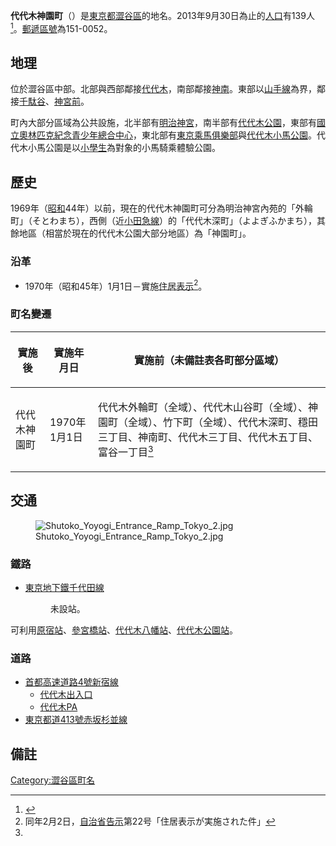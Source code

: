 {{Pathnav|日本|東京都|澀谷區|frame=1}}
{{Infobox Settlement
|official_name = 代代木神園町
|native_name =
|settlement_type = [[町|町]]
|image_skyline = Yoyogi Park 1.JPG
|imagesize = 240px
|image_caption = [[代代木公園|代代木公園]]
|image_flag =
|image_seal =
| image_map =
| map_caption =
|subdivision_type = [[國家|國家]]
|subdivision_name = [[File:Flag_of_Japan.svg|border]] [[日本|日本]]
|subdivision_type1 = [[都道府縣|都道府縣]]
|subdivision_name1 = [[File:Flag_of_Tokyo_Prefecture.svg|25px]] [[東京都|東京都]]
|subdivision_type2 = [[東京都區部|特別區]]
|subdivision_name2 = [[File:Flag_of_Shibuya,_Tokyo.svg|25px]] [[澀谷區|澀谷區]]
|subdivision_type3 =
|subdivision_name3 =
|established_title =
|established_date =
|government_type =
|leader_title =
|leader_name =
|area_magnitude =
|area_total_km2 =
|area_land_km2 =
|area_urban_km2 =
|area_metro_km2 =
|area_metro_sq_mi =
|population_as_of= 2013年（平成25年）9月30日
|population_footnotes =
|population_total = 139
|population_urban =
|population_metro =
|population_density_sq_mi =
|population_density_km2 =
| timezone = [[日本標準時間|JST]]
| utc_offset = +9
|timezone_DST =
|utc_offset_DST =
|latd=|latm=|lats=|latNS=
|longd=|longm=|longs=|longEW=
|elevation_footnotes=
|elevation_m =
|elevation_ft =
|postal_code_type = [[郵遞區號|郵遞區號]]
|postal_code = 151-0052
|area_code =
|website =
|footnotes =
}}
'''代代木神園町'''（{{jpn|j=代々木神園町|hg=よよぎかみぞのちょう|rm=Yoyogi-kamizonochō|f=y}}）是[[東京都|東京都]][[澀谷區|澀谷區]]的地名。2013年9月30日為止的[[人口|人口]]有139人<ref>{{Cite web |url=http://www.city.shibuya.tokyo.jp/data/statics/tokei/02jinko/h25r01.xls |title=渋谷区／住民基本台帳・外国人登録による人口 |accessdate=2013-10-17 |archive-date=2013-10-13 |archive-url=https://web.archive.org/web/20131013081847/http://www.city.shibuya.tokyo.jp/data/statics/tokei/02jinko/h25r01.xls |dead-url=yes }}</ref>。[[郵遞區號|郵遞區號]]為151-0052。

== 地理 ==
位於澀谷區中部。北部與西部鄰接[[代代木|代代木]]，南部鄰接[[神南|神南]]。東部以[[山手線|山手線]]為界，鄰接[[千駄谷|千駄谷]]、[[神宮前_(澀谷區)|神宮前]]。

町內大部分區域為公共設施，北半部有[[明治神宮|明治神宮]]，南半部有[[代代木公園|代代木公園]]，東部有[[國立奧林匹克紀念青少年總合中心|國立奧林匹克紀念青少年總合中心]]，東北部有[[東京乘馬俱樂部|東京乘馬俱樂部]]與[[代代木小馬公園|代代木小馬公園]]。代代木小馬公園是以[[小學生|小學生]]為對象的小馬騎乘體驗公園。

== 歷史 ==
1969年（[[昭和|昭和]]44年）以前，現在的代代木神園町可分為明治神宮內苑的「外輪町」（そとわまち），西側（近[[小田急線|小田急線]]）的「代代木深町」（よよぎふかまち），其餘地區（相當於現在的代代木公園大部分地區）為「神園町」。

=== 沿革 ===
* 1970年（昭和45年）1月1日－實施[[住居表示|住居表示]]<ref name="kokuji">同年2月2日，[[自治省|自治省]][[告示|告示]]第22号「住居表示が実施された件」</ref>。
=== 町名變遷 ===
{| class="wikitable"
|-
!實施後
!實施年月日
!實施前（未備註表各町部分區域）
|-
|代代木神園町
|1970年1月1日
|代代木外輪町（全域）、代代木山谷町（全域）、神園町（全域）、竹下町（全域）、代代木深町、穩田三丁目、神南町、代代木三丁目、代代木五丁目、富谷一丁目<ref name="kokuji"/>
|}

== 交通 ==
[[File:Shutoko_Yoyogi_Entrance_Ramp_Tokyo_2.jpg|thumb]]
=== 鐵路 ===
* [[東京地下鐵千代田線|東京地下鐵千代田線]]
*: 未設站。
可利用[[原宿站|原宿站]]、[[參宮橋站|參宮橋站]]、[[代代木八幡站|代代木八幡站]]、[[代代木公園站|代代木公園站]]。
=== 道路 ===
* [[首都高速道路4號新宿線|首都高速道路4號新宿線]]
** [[代代木出入口|代代木出入口]]
** [[代代木PA|代代木PA]]
* [[東京都道413號赤坂杉並線|東京都道413號赤坂杉並線]]

== 備註 ==
{{Reflist}}

{{Geographic Location
|Centre = 代代木神園町
|North =
|Northeast = [[千駄谷|千駄谷]]
|East =
|Southeast = [[神宮前_(澀谷區)|神宮前]]
|South = [[神南|神南]]
|Southwest = [[富谷|富谷]]
|West =
|Northwest = [[代代木|代代木]]
|image =
}}
{{澀谷區的町名}}
{{DEFAULTSORT:Yoyogi-Kamizonocho}}
[[Category:澀谷區町名|Category:澀谷區町名]]